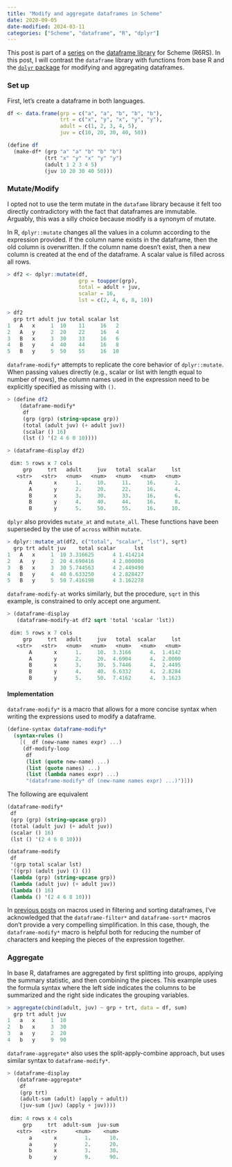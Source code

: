 ```yaml
---
title: "Modify and aggregate dataframes in Scheme"
date: 2020-09-05
date-modified: 2024-03-11
categories: ["Scheme", "dataframe", "R", "dplyr"]
---
```


This post is part of a [series](/categories/dataframe/) on the [dataframe library](https://github.com/hinkelman/dataframe/) for Scheme (R6RS). In this post, I will contrast the `dataframe` library with functions from base R and the [`dplyr` package](https://dplyr.tidyverse.org) for modifying and aggregating dataframes.

### Set up

First, let's create a dataframe in both languages.

``` r
df <- data.frame(grp = c("a", "a", "b", "b", "b"),
                 trt = c("x", "y", "x", "y", "y"),
                 adult = c(1, 2, 3, 4, 5),
                 juv = c(10, 20, 30, 40, 50))
```

``` scheme                 
(define df
  (make-df* (grp "a" "a" "b" "b" "b")
            (trt "x" "y" "x" "y" "y")
            (adult 1 2 3 4 5)
            (juv 10 20 30 40 50)))
```

### Mutate/Modify 

[I opted not to use the term mutate in the `datafame` library because it felt too directly contradictory with the fact that dataframes are immutable. Arguably, this was a silly choice because modify is a synonym of mutate.]{.aside}

In R, `dplyr::mutate` changes all the values in a column according to the expression provided. If the column name exists in the dataframe, then the old column is overwritten. If the column name doesn't exist, then a new column is created at the end of the dataframe. A scalar value is filled across all rows.

``` r
> df2 <- dplyr::mutate(df, 
                       grp = toupper(grp),
                       total = adult + juv,
                       scalar = 16,
                       lst = c(2, 4, 6, 8, 10))

> df2
  grp trt adult juv total scalar lst
1   A   x     1  10    11     16   2
2   A   y     2  20    22     16   4
3   B   x     3  30    33     16   6
4   B   y     4  40    44     16   8
5   B   y     5  50    55     16  10
```

`dataframe-modify*` attempts to replicate the core behavior of `dplyr::mutate`. When passing values directly (e.g., scalar or list with length equal to number of rows), the column names used in the expression need to be explicitly specified as missing with `()`.

``` scheme  
> (define df2
    (dataframe-modify*
     df
     (grp (grp) (string-upcase grp))
     (total (adult juv) (+ adult juv))
     (scalar () 16)
     (lst () '(2 4 6 8 10))))

> (dataframe-display df2)

 dim: 5 rows x 7 cols
     grp     trt   adult     juv   total  scalar     lst 
   <str>   <str>   <num>   <num>   <num>   <num>   <num> 
       A       x      1.     10.     11.     16.      2. 
       A       y      2.     20.     22.     16.      4. 
       B       x      3.     30.     33.     16.      6. 
       B       y      4.     40.     44.     16.      8. 
       B       y      5.     50.     55.     16.     10. 
```

`dplyr` also provides `mutate_at` and `mutate_all`. [These functions have been superseded by the use of `across` within `mutate`.]{.aside}

``` r
> dplyr::mutate_at(df2, c("total", "scalar", "lst"), sqrt)
  grp trt adult juv    total scalar      lst
1   A   x     1  10 3.316625      4 1.414214
2   A   y     2  20 4.690416      4 2.000000
3   B   x     3  30 5.744563      4 2.449490
4   B   y     4  40 6.633250      4 2.828427
5   B   y     5  50 7.416198      4 3.162278
```

`dataframe-modify-at` works similarly, but the procedure, `sqrt` in this example, is constrained to only accept one argument.

``` scheme  
> (dataframe-display
   (dataframe-modify-at df2 sqrt 'total 'scalar 'lst))

 dim: 5 rows x 7 cols
     grp     trt   adult     juv   total  scalar     lst 
   <str>   <str>   <num>   <num>   <num>   <num>   <num> 
       A       x      1.     10.  3.3166      4.  1.4142 
       A       y      2.     20.  4.6904      4.  2.0000 
       B       x      3.     30.  5.7446      4.  2.4495 
       B       y      4.     40.  6.6332      4.  2.8284 
       B       y      5.     50.  7.4162      4.  3.1623 
```

#### Implementation

`dataframe-modify*` is a macro that allows for a more concise syntax when writing the expressions used to modify a dataframe. 

``` scheme  
(define-syntax dataframe-modify*
  (syntax-rules ()
    [(_ df (new-name names expr) ...)
     (df-modify-loop
      df
      (list (quote new-name) ...)
      (list (quote names) ...)
      (list (lambda names expr) ...)
      "(dataframe-modify* df (new-name names expr) ...)")]))
```

The following are equivalent

``` scheme  
(dataframe-modify*
 df
 (grp (grp) (string-upcase grp))
 (total (adult juv) (+ adult juv))
 (scalar () 16)
 (lst () '(2 4 6 8 10)))

(dataframe-modify
 df
 '(grp total scalar lst)
 '((grp) (adult juv) () ())
 (lambda (grp) (string-upcase grp))
 (lambda (adult juv) (+ adult juv))
 (lambda () 16)
 (lambda () '(2 4 6 8 10)))
```

In [previous posts](/categories/dataframe/) on macros used in filtering and sorting dataframes, I've acknowledged that the `dataframe-filter*` and `dataframe-sort*` macros don't provide a very compelling simplification. In this case, though, the `dataframe-modify*` macro is helpful both for reducing the number of characters and keeping the pieces of the expression together.

### Aggregate

In base R, dataframes are aggregated by first splitting into groups, applying the summary statistic, and then combining the pieces. This example uses the formula syntax where the left side indicates the columns to be summarized and the right side indicates the grouping variables.

``` r
> aggregate(cbind(adult, juv) ~ grp + trt, data = df, sum)
  grp trt adult juv
1   a   x     1  10
2   b   x     3  30
3   a   y     2  20
4   b   y     9  90
```

`dataframe-aggregate*` also uses the split-apply-combine approach, but uses similar syntax to `dataframe-modify*`. 

``` scheme  
> (dataframe-display
   (dataframe-aggregate*
    df
    (grp trt)
    (adult-sum (adult) (apply + adult))
    (juv-sum (juv) (apply + juv))))
    
 dim: 4 rows x 4 cols
     grp     trt  adult-sum  juv-sum 
   <str>   <str>      <num>    <num> 
       a       x         1.      10. 
       a       y         2.      20. 
       b       x         3.      30. 
       b       y         9.      90. 
```
